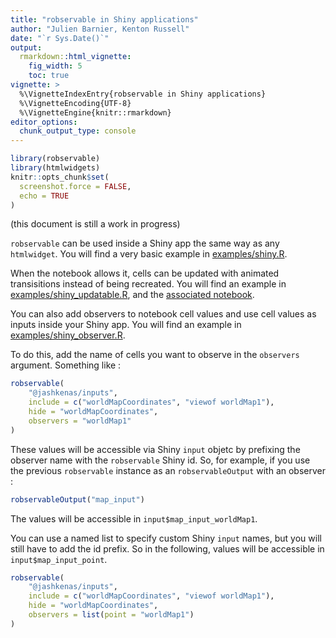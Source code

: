 ```yaml
---
title: "robservable in Shiny applications"
author: "Julien Barnier, Kenton Russell"
date: "`r Sys.Date()`"
output:
  rmarkdown::html_vignette:
    fig_width: 5
    toc: true
vignette: >
  %\VignetteIndexEntry{robservable in Shiny applications}
  %\VignetteEncoding{UTF-8}
  %\VignetteEngine{knitr::rmarkdown}
editor_options: 
  chunk_output_type: console
---
```




```r
library(robservable)
library(htmlwidgets)
knitr::opts_chunk$set(
  screenshot.force = FALSE,
  echo = TRUE
)
```

(this document is still a work in progress)

`robservable` can be used inside a Shiny app the same way as any `htmlwidget`. You will find a very basic example in [examples/shiny.R](https://github.com/juba/robservable/blob/master/examples/shiny.R).

When the notebook allows it, cells can be updated with animated transisitions instead of being recreated. You will find an example in [examples/shiny_updatable.R](https://github.com/juba/robservable/blob/master/examples/shiny_updatable.R), and the [associated notebook](https://observablehq.com/@juba/updatable-bar-chart).

You can also add observers to notebook cell values and use cell values as inputs inside your Shiny app. You will find an example in [examples/shiny_observer.R](https://github.com/juba/robservable/blob/master/examples/shiny_observer.R).


To do this, add the name of cells you want to observe in the `observers` argument. Something like :

```r
robservable(
    "@jashkenas/inputs",
    include = c("worldMapCoordinates", "viewof worldMap1"),
    hide = "worldMapCoordinates",
    observers = "worldMap1"
)
```

These values will be accessible via Shiny `input` objetc by prefixing the observer name with the `robservable` Shiny id. So, for example, if you use the previous `robservable` instance as an `robservableOutput` with an observer :

```r
robservableOutput("map_input")
```

The values will be accessible in `input$map_input_worldMap1`.

You can use a named list to specify custom Shiny `input` names, but you will still have to add the id prefix. So in the following, values will be accessible in `input$map_input_point`. 

```r
robservable(
    "@jashkenas/inputs",
    include = c("worldMapCoordinates", "viewof worldMap1"),
    hide = "worldMapCoordinates",
    observers = list(point = "worldMap1")
)
```



